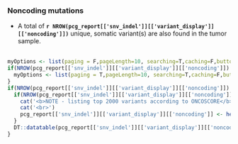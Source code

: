 ### Noncoding mutations

- A total of __`r NROW(pcg_report[['snv_indel']][['variant_display']][['noncoding']])`__ unique, somatic variant(s) are also found in the tumor sample.
<br><br>

```r

myOptions <- list(paging = F,pageLength=10, searching=T,caching=F,buttons = c('csv','excel'),dom = 'Bfrtip')
if(NROW(pcg_report[['snv_indel']][['variant_display']][['noncoding']]) > 10){
  myOptions <- list(paging = T,pageLength=10, searching=T,caching=F,buttons = c('csv','excel'),dom = 'Bfrtip')
}
if(NROW(pcg_report[['snv_indel']][['variant_display']][['noncoding']]) > 0){
  if(NROW(pcg_report[['snv_indel']][['variant_display']][['noncoding']]) > 2000){
    cat('<b>NOTE - listing top 2000 variants according to ONCOSCORE</b><br>',sep="\n")
    cat('<br>')
    pcg_report[['snv_indel']][['variant_display']][['noncoding']] <- head(pcg_report[['snv_indel']][['variant_display']][['noncoding']], 2000)
  }
  DT::datatable(pcg_report[['snv_indel']][['variant_display']][['noncoding']], options = myOptions, escape=F, extensions = c("Buttons","Responsive"))
}

```
<br><br>
